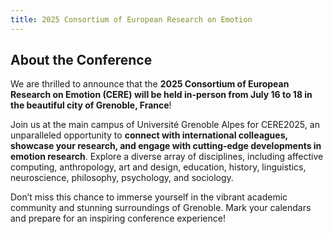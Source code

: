 ```yaml
---
title: 2025 Consortium of European Research on Emotion 
---
```


## About the Conference

We are thrilled to announce that the **2025 Consortium of European Research on Emotion (CERE) will be held in-person from July 16 to 18 in the beautiful city of Grenoble, France**!

Join us at the main campus of Université Grenoble Alpes for CERE2025, an unparalleled opportunity to **connect with international colleagues, showcase your research, and engage with cutting-edge developments in emotion research**. Explore a diverse array of disciplines, including affective computing, anthropology, art and design, education, history, linguistics, neuroscience, philosophy, psychology, and sociology.

Don't miss this chance to immerse yourself in the vibrant academic community and stunning surroundings of Grenoble. Mark your calendars and prepare for an inspiring conference experience!
